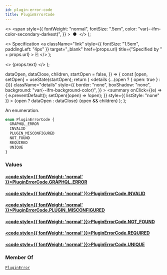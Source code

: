 ```yaml
---
id: plugin-error-code
title: PluginErrorCode
---
```


  <>
    <span
      style={{
        fontWeight: "normal",
        fontSize: ".5em",
        color: "var(--ifm-color-secondary-darkest)",
      }}
    >
      &nbsp;●&nbsp;
    </span>
  </>
);

  <>
    Specification
    <a
      className="link"
      style={{ fontSize: "1.5em", paddingLeft: "4px" }}
      target="\_blank"
      href={props.url}
      title={"Specified by " + props.url}
    >
      ⎘
    </a>
  </>
);

  <>
    <span className={props.class}>{props.text}</span>
  </>
);


  dataOpen,
  dataClose,
  children,
  startOpen = false,
}) => {
  const [open, setOpen] = useState(startOpen);
  return (
    <details
      {...(open ? { open: true } : {})}
      className="details"
      style={{
        border: "none",
        boxShadow: "none",
        background: "var(--ifm-background-color)",
      }}
    >
      <summary
        onClick={(e) => {
          e.preventDefault();
          setOpen((open) => !open);
        }}
        style={{ listStyle: "none" }}
      >
        {open ? dataOpen : dataClose}
      </summary>
      {open && children}
    </details>
  );
};

An enumeration.

```graphql
enum PluginErrorCode {
  GRAPHQL_ERROR
  INVALID
  PLUGIN_MISCONFIGURED
  NOT_FOUND
  REQUIRED
  UNIQUE
}
```

### Values

#### [<code style={{ fontWeight: 'normal' }}>PluginErrorCode.<b>GRAPHQL_ERROR</b></code>](#)

>

#### [<code style={{ fontWeight: 'normal' }}>PluginErrorCode.<b>INVALID</b></code>](#)

>

#### [<code style={{ fontWeight: 'normal' }}>PluginErrorCode.<b>PLUGIN_MISCONFIGURED</b></code>](#)

>

#### [<code style={{ fontWeight: 'normal' }}>PluginErrorCode.<b>NOT_FOUND</b></code>](#)

>

#### [<code style={{ fontWeight: 'normal' }}>PluginErrorCode.<b>REQUIRED</b></code>](#)

>

#### [<code style={{ fontWeight: 'normal' }}>PluginErrorCode.<b>UNIQUE</b></code>](#)

>

### Member Of

[`PluginError`](../../../api-reference/miscellaneous/objects/plugin-error) <Badge class="badge badge--secondary" text="object"/>
